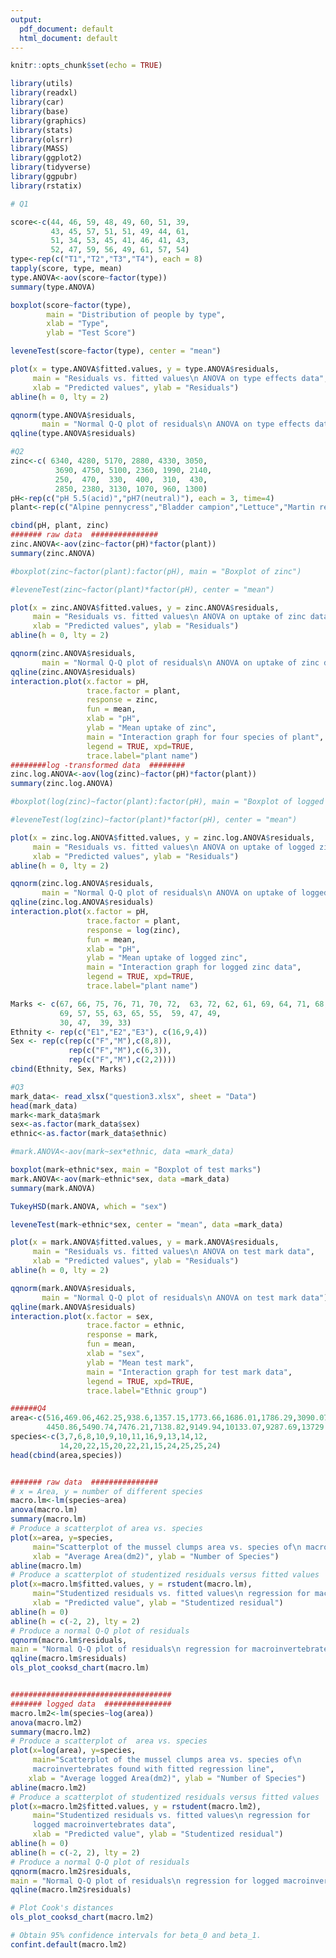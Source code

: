 ```yaml
---
output:
  pdf_document: default
  html_document: default
---
```


```r
knitr::opts_chunk$set(echo = TRUE)
```


```r
library(utils)
library(readxl)
library(car)
library(base)
library(graphics)
library(stats)
library(olsrr)
library(MASS)
library(ggplot2)
library(tidyverse)
library(ggpubr)
library(rstatix)
```

```r
# Q1

score<-c(44, 46, 59, 48, 49, 60, 51, 39,
         43, 45, 57, 51, 51, 49, 44, 61,
         51, 34, 53, 45, 41, 46, 41, 43,
         52, 47, 59, 56, 49, 61, 57, 54)
type<-rep(c("T1","T2","T3","T4"), each = 8)
tapply(score, type, mean)
type.ANOVA<-aov(score~factor(type))
summary(type.ANOVA)

boxplot(score~factor(type),
        main = "Distribution of people by type",
        xlab = "Type",
        ylab = "Test Score")

leveneTest(score~factor(type), center = "mean")

plot(x = type.ANOVA$fitted.values, y = type.ANOVA$residuals, 
     main = "Residuals vs. fitted values\n ANOVA on type effects data",
     xlab = "Predicted values", ylab = "Residuals")
abline(h = 0, lty = 2)

qqnorm(type.ANOVA$residuals, 
       main = "Normal Q-Q plot of residuals\n ANOVA on type effects data")
qqline(type.ANOVA$residuals)
```

```r
#Q2
zinc<-c( 6340, 4280, 5170, 2880, 4330, 3050,
          3690, 4750, 5100, 2360, 1990, 2140,
          250,  470,  330,  400,  310,  430,
          2850, 2380, 3130, 1070, 960, 1300)
pH<-rep(c("pH 5.5(acid)","pH7(neutral)"), each = 3, time=4)
plant<-rep(c("Alpine pennycress","Bladder campion","Lettuce","Martin red fescue"), each = 6)

cbind(pH, plant, zinc)
####### raw data  ###############
zinc.ANOVA<-aov(zinc~factor(pH)*factor(plant))
summary(zinc.ANOVA)

#boxplot(zinc~factor(plant):factor(pH), main = "Boxplot of zinc")

#leveneTest(zinc~factor(plant)*factor(pH), center = "mean")

plot(x = zinc.ANOVA$fitted.values, y = zinc.ANOVA$residuals, 
     main = "Residuals vs. fitted values\n ANOVA on uptake of zinc data",
     xlab = "Predicted values", ylab = "Residuals")
abline(h = 0, lty = 2)

qqnorm(zinc.ANOVA$residuals, 
       main = "Normal Q-Q plot of residuals\n ANOVA on uptake of zinc data")
qqline(zinc.ANOVA$residuals)
interaction.plot(x.factor = pH, 
                 trace.factor = plant, 
                 response = zinc, 
                 fun = mean,
                 xlab = "pH", 
                 ylab = "Mean uptake of zinc",
                 main = "Interaction graph for four species of plant",
                 legend = TRUE, xpd=TRUE,
                 trace.label="plant name")
########log -transformed data  ########
zinc.log.ANOVA<-aov(log(zinc)~factor(pH)*factor(plant))
summary(zinc.log.ANOVA)

#boxplot(log(zinc)~factor(plant):factor(pH), main = "Boxplot of logged zinc data")

#leveneTest(log(zinc)~factor(plant)*factor(pH), center = "mean")

plot(x = zinc.log.ANOVA$fitted.values, y = zinc.log.ANOVA$residuals, 
     main = "Residuals vs. fitted values\n ANOVA on uptake of logged zinc data",
     xlab = "Predicted values", ylab = "Residuals")
abline(h = 0, lty = 2)

qqnorm(zinc.log.ANOVA$residuals, 
       main = "Normal Q-Q plot of residuals\n ANOVA on uptake of logged zinc data")
qqline(zinc.log.ANOVA$residuals)
interaction.plot(x.factor = pH, 
                 trace.factor = plant, 
                 response = log(zinc), 
                 fun = mean,
                 xlab = "pH", 
                 ylab = "Mean uptake of logged zinc",
                 main = "Interaction graph for logged zinc data",
                 legend = TRUE, xpd=TRUE,
                 trace.label="plant name")

```

```r
Marks <- c(67, 66, 75, 76, 71, 70, 72,  63, 72, 62, 61, 69, 64, 71, 68, 56,
           69, 57, 55, 63, 65, 55,  59, 47, 49,
           30, 47,  39, 33)
Ethnity <- rep(c("E1","E2","E3"), c(16,9,4)) 
Sex <- rep(c(rep(c("F","M"),c(8,8)),
             rep(c("F","M"),c(6,3)),
             rep(c("F","M"),c(2,2)))) 
cbind(Ethnity, Sex, Marks)

#Q3
mark_data<- read_xlsx("question3.xlsx", sheet = "Data")
head(mark_data)
mark<-mark_data$mark
sex<-as.factor(mark_data$sex)
ethnic<-as.factor(mark_data$ethnic)

#mark.ANOVA<-aov(mark~sex*ethnic, data =mark_data)

boxplot(mark~ethnic*sex, main = "Boxplot of test marks")
mark.ANOVA<-aov(mark~ethnic*sex, data =mark_data)
summary(mark.ANOVA)

TukeyHSD(mark.ANOVA, which = "sex")

leveneTest(mark~ethnic*sex, center = "mean", data =mark_data)

plot(x = mark.ANOVA$fitted.values, y = mark.ANOVA$residuals, 
     main = "Residuals vs. fitted values\n ANOVA on test mark data",
     xlab = "Predicted values", ylab = "Residuals")
abline(h = 0, lty = 2)

qqnorm(mark.ANOVA$residuals, 
       main = "Normal Q-Q plot of residuals\n ANOVA on test mark data")
qqline(mark.ANOVA$residuals)
interaction.plot(x.factor = sex, 
                 trace.factor = ethnic, 
                 response = mark, 
                 fun = mean,
                 xlab = "sex", 
                 ylab = "Mean test mark",
                 main = "Interaction graph for test mark data",
                 legend = TRUE, xpd=TRUE,
                 trace.label="Ethnic group")


```


```r
######Q4
area<-c(516,469.06,462.25,938.6,1357.15,1773.66,1686.01,1786.29,3090.07,3980.12,4424.84,4451.68,4982.89,
        4450.86,5490.74,7476.21,7138.82,9149.94,10133.07,9287.69,13729.13,20300.77,24712.72,27144.03,26117.81)
species<-c(3,7,6,8,10,9,10,11,16,9,13,14,12,
           14,20,22,15,20,22,21,15,24,25,25,24)
head(cbind(area,species))


####### raw data  ###############
# x = Area, y = number of different species
macro.lm<-lm(species~area)
anova(macro.lm)
summary(macro.lm)
# Produce a scatterplot of area vs. species 
plot(x=area, y=species, 
     main="Scatterplot of the mussel clumps area vs. species of\n macroinvertebrates found with fitted regression line",
     xlab = "Average Area(dm2)", ylab = "Number of Species")
abline(macro.lm)
# Produce a scatterplot of studentized residuals versus fitted values
plot(x=macro.lm$fitted.values, y = rstudent(macro.lm),
     main="Studentized residuals vs. fitted values\n regression for macroinvertebrates data",
     xlab = "Predicted value", ylab = "Studentized residual")
abline(h = 0)
abline(h = c(-2, 2), lty = 2)
# Produce a normal Q-Q plot of residuals
qqnorm(macro.lm$residuals,
main = "Normal Q-Q plot of residuals\n regression for macroinvertebrates data")
qqline(macro.lm$residuals)
ols_plot_cooksd_chart(macro.lm)


####################################
####### logged data  ###############
macro.lm2<-lm(species~log(area))
anova(macro.lm2)
summary(macro.lm2)
# Produce a scatterplot of  area vs. species 
plot(x=log(area), y=species, 
     main="Scatterplot of the mussel clumps area vs. species of\n 
     macroinvertebrates found with fitted regression line",
    xlab = "Average logged Area(dm2)", ylab = "Number of Species")
abline(macro.lm2)
# Produce a scatterplot of studentized residuals versus fitted values
plot(x=macro.lm2$fitted.values, y = rstudent(macro.lm2),
     main="Studentized residuals vs. fitted values\n regression for 
     logged macroinvertebrates data",
     xlab = "Predicted value", ylab = "Studentized residual")
abline(h = 0)
abline(h = c(-2, 2), lty = 2)
# Produce a normal Q-Q plot of residuals
qqnorm(macro.lm2$residuals,
main = "Normal Q-Q plot of residuals\n regression for logged macroinvertebrates data")
qqline(macro.lm2$residuals)

# Plot Cook's distances
ols_plot_cooksd_chart(macro.lm2)

# Obtain 95% confidence intervals for beta_0 and beta_1.
confint.default(macro.lm2)

```




































